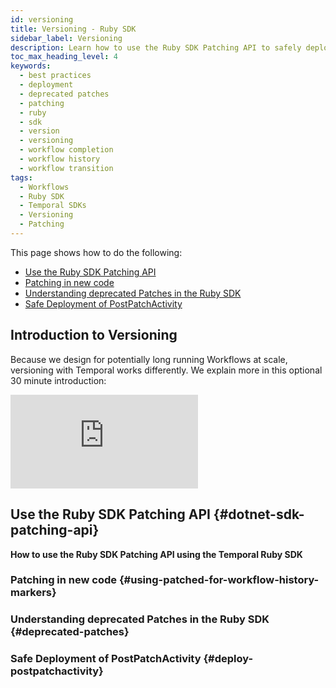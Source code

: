 ```yaml
---
id: versioning
title: Versioning - Ruby SDK
sidebar_label: Versioning
description: Learn how to use the Ruby SDK Patching API to safely deploy new code versions, handle deprecated patches, and manage Workflow activities using Temporal for long-running tasks.
toc_max_heading_level: 4
keywords:
  - best practices
  - deployment
  - deprecated patches
  - patching
  - ruby
  - sdk
  - version
  - versioning
  - workflow completion
  - workflow history
  - workflow transition
tags:
  - Workflows
  - Ruby SDK
  - Temporal SDKs
  - Versioning
  - Patching
---
```


This page shows how to do the following:

- [Use the Ruby SDK Patching API](#dotnet-sdk-patching-api)
- [Patching in new code](#using-patched-for-workflow-history-markers)
- [Understanding deprecated Patches in the Ruby SDK](#deprecated-patches)
- [Safe Deployment of PostPatchActivity](#deploy-postpatchactivity)

## Introduction to Versioning

Because we design for potentially long running Workflows at scale, versioning with Temporal works differently. We explain more in this optional 30 minute introduction:

<div style={{ position: "relative", paddingBottom: "56.25%", height: 0 }}>
  <iframe
    src="https://www.youtube.com/embed/kkP899WxgzY?autoplay=0"
    style={{ position: "absolute", top: 0, left: 0, width: "100%", height: "100%" }}
    frameborder="0"
    allow="accelerometer; clipboard-write; encrypted-media; gyroscope; picture-in-picture"
    allowfullscreen>
  </iframe>
</div>

## Use the Ruby SDK Patching API {#dotnet-sdk-patching-api}

**How to use the Ruby SDK Patching API using the Temporal Ruby SDK**

<!-- CONTENT-->

### Patching in new code {#using-patched-for-workflow-history-markers}

<!-- CONTENT-->

### Understanding deprecated Patches in the Ruby SDK {#deprecated-patches}

<!-- CONTENT-->

### Safe Deployment of PostPatchActivity {#deploy-postpatchactivity}

<!-- CONTENT-->
